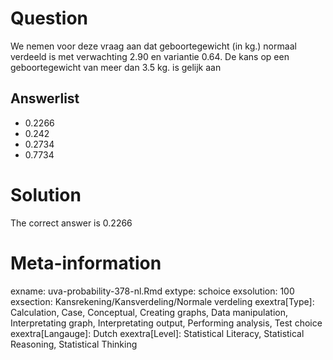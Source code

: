 Question
========

We nemen voor deze vraag aan dat geboortegewicht (in kg.) normaal verdeeld is met verwachting 2.90 en variantie 0.64. De kans op een geboortegewicht van meer dan 3.5 kg. is gelijk aan 

Answerlist
----------
* 0.2266
* 0.242
* 0.2734
* 0.7734

Solution
========

The correct answer is  0.2266 

Meta-information
================
exname: uva-probability-378-nl.Rmd 
extype: schoice 
exsolution: 100 
exsection: Kansrekening/Kansverdeling/Normale verdeling
exextra[Type]: Calculation, Case, Conceptual, Creating graphs, Data manipulation, Interpretating graph, Interpretating output, Performing analysis, Test choice 
exextra[Langauge]: Dutch 
exextra[Level]: Statistical Literacy, Statistical Reasoning, Statistical Thinking 
